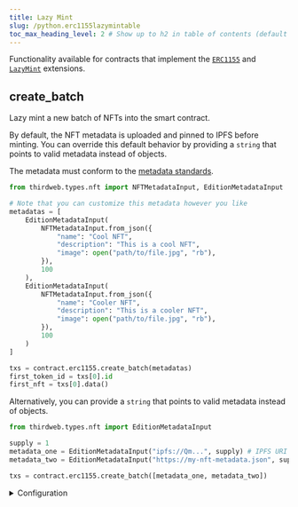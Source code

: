 ```yaml
---
title: Lazy Mint
slug: /python.erc1155lazymintable
toc_max_heading_level: 2 # Show up to h2 in table of contents (default is up to h3)
---
```


Functionality available for contracts that implement
the [`ERC1155`](/solidity/extensions/erc1155) and [`LazyMint`](/solidity/extensions/lazymint) extensions.

## create_batch

Lazy mint a new batch of NFTs into the smart contract.

By default, the NFT metadata is uploaded and pinned to IPFS before minting.
You can override this default behavior by providing a `string` that points to valid metadata instead of objects.

The metadata must conform to the [metadata standards](https://docs.opensea.io/docs/metadata-standards#metadata-structure).

```python
from thirdweb.types.nft import NFTMetadataInput, EditionMetadataInput

# Note that you can customize this metadata however you like
metadatas = [
    EditionMetadataInput(
        NFTMetadataInput.from_json({
            "name": "Cool NFT",
            "description": "This is a cool NFT",
            "image": open("path/to/file.jpg", "rb"),
        }),
        100
    ),
    EditionMetadataInput(
        NFTMetadataInput.from_json({
            "name": "Cooler NFT",
            "description": "This is a cooler NFT",
            "image": open("path/to/file.jpg", "rb"),
        }),
        100
    )
]

txs = contract.erc1155.create_batch(metadatas)
first_token_id = txs[0].id
first_nft = txs[0].data()
```

Alternatively, you can provide a `string` that points to valid metadata instead of objects.

```python
from thirdweb.types.nft import EditionMetadataInput

supply = 1
metadata_one = EditionMetadataInput("ipfs://Qm...", supply) # IPFS URI
metadata_two = EditionMetadataInput("https://my-nft-metadata.json", supply) # Some other URL

txs = contract.erc1155.create_batch([metadata_one, metadata_two])
```

<details>
    <summary>Configuration</summary>
    <div>

#### metadatas

The `metadatas` must be of type `List[EditionMetadataInput]`

```python
class EditionMetadataInput:
    metadata: Union[NFTMetadataInput, str]
    supply: int
```

For each `EditionMetadataInput` object provide the following:
- The `supply`, of type `int` 
- Either a `string` that point to [valid metadata properties](https://docs.opensea.io/docs/metadata-standards#metadata-structure), or `NFTMetadataInput` `objects` that contain
the following information:

```python
class NFTMetadataInput:
    name: str
    description: Optional[str] = None
    image: Optional[str] = None
    external_url: Optional[str] = None
    animation_url: Optional[str] = None
    background_color: Optional[str] = None
    properties: Optional[Dict[str, Any]] = None
    attributes: Optional[Dict[str, Any]] = None
```

</div>
</details>
